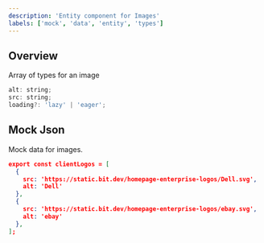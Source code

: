 ```yaml
---
description: 'Entity component for Images'
labels: ['mock', 'data', 'entity', 'types']
---
```



## Overview

Array of types for an image

```js
alt: string;
src: string;
loading?: 'lazy' | 'eager';
```

## Mock Json

Mock data for images.

```json
export const clientLogos = [
  {
    src: 'https://static.bit.dev/homepage-enterprise-logos/Dell.svg',
    alt: 'Dell'
  },
  {
    src: 'https://static.bit.dev/homepage-enterprise-logos/ebay.svg',
    alt: 'ebay'
  },
];
```
